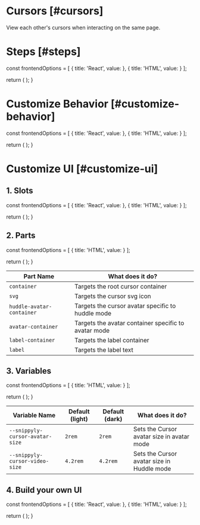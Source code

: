 
# Cursors [#cursors]

<Subheading>View each other's cursors when interacting on the same page.</Subheading>
<CursorDemo />

# Steps [#steps]


  const frontendOptions = [
    {
      title: 'React',
      value: <ReactCursorOverview sectionId="steps" />
    },
    {
      title: 'HTML',
      value: <HTMLCursorOverview sectionId="steps" />
    }
  ];

  return (
    <StepTabs frontendOptions={frontendOptions} />
  );
}

<CursorSteps />

# Customize Behavior [#customize-behavior]


  const frontendOptions = [
    {
      title: 'React',
      value: <ReactCursorCustom sectionId="customize-behavior" />
    },
    {
      title: 'HTML',
      value: <HTMLCursorCustom sectionId="customize-behavior" />
    }
  ];

  return (
    <StepTabs frontendOptions={frontendOptions} />
  );
}

<CursorCustomizeBehavior />

# Customize UI [#customize-ui]

## 1. Slots


  const frontendOptions = [
    {
      title: 'React',
      value: <ReactCursorSlot sectionId="customize-ui" />
    },
    {
      title: 'HTML',
      value: <HTMLCursorSlot sectionId="customize-ui" />
    }
  ];

  return (
    <StepTabs frontendOptions={frontendOptions} />
  );
}

<CursorSlotSteps />

## 2. Parts


  const frontendOptions = [
    {
      title: 'HTML',
      value: <CursorParts sectionId="customize-ui" />
    }
  ];

  return (
    <StepTabs frontendOptions={frontendOptions} />
  );
}

<CursorCSSParts />

| Part Name | What does it do? |
| --------- | ---------------- |
| `container` | Targets the root cursor container |
| `svg` | Targets the cursor svg icon |
| `huddle-avatar-container` | Targets the cursor avatar specific to huddle mode |
| `avatar-container` | Targets the avatar container specific to avatar mode |
| `label-container` | Targets the label container |
| `label` | Targets the label text |

## 3. Variables


  const frontendOptions = [
    {
      title: 'HTML',
      value: <CursorVariables sectionId="customize-ui" />
    }
  ];

  return (
    <StepTabs frontendOptions={frontendOptions} />
  );
}

<CursorCSSVariables />

| Variable Name | Default (light) | Default (dark) | What does it do? |
| ------------- | --------------------- | -------------------- | ---------------- |
| `--snippyly-cursor-avatar-size` | `2rem` | `2rem` | Sets the Cursor avatar size in avatar mode |
| `--snippyly-cursor-video-size` | `4.2rem` | `4.2rem` | Sets the Cursor avatar size in Huddle mode |

## 4. Build your own UI


  const frontendOptions = [
    {
      title: 'React',
      value: <ReactCursorData sectionId="customize-ui" />
    },
    {
      title: 'HTML',
      value: <HTMLCursorData sectionId="customize-ui" />
    }
  ];

  return (
    <StepTabs frontendOptions={frontendOptions} />
  );
}

<CursorDataSteps />